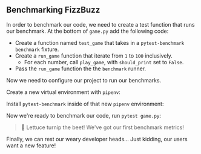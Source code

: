 
## Benchmarking FizzBuzz

In order to benchmark our code, we need to create a test function that runs our benchmark.
At the bottom of `game.py` add the following code:

<TestGameCode />

- Create a function named `test_game` that takes in a `pytest-benchmark` `benchmark` fixture.
- Create a `run_game` function that iterate from `1` to `100` inclusively.
  - For each number, call `play_game`, with `should_print` set to `False`.
- Pass the `run_game` function the the `benchmark` runner.

Now we need to configure our project to run our benchmarks.

Create a new virtual environment with `pipenv`:

<PipenvShellOutput />

Install `pytest-benchmark` inside of that new `pipenv` environment:

<PipenvInstallOutput />

Now we're ready to benchmark our code, run `pytest game.py`:

<PytestGameOutput />

> 🐰 Lettuce turnip the beet! We've got our first benchmark metrics!

Finally, we can rest our weary developer heads...
Just kidding, our users want a new feature!
